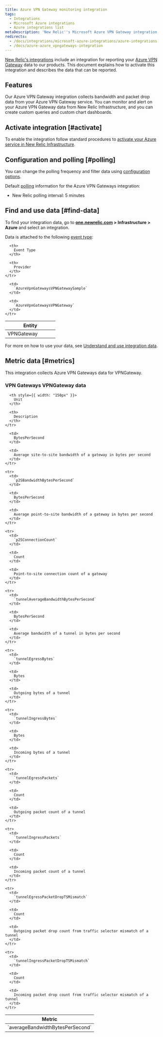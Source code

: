 ```yaml
---
title: Azure VPN Gateway monitoring integration
tags:
  - Integrations
  - Microsoft Azure integrations
  - Azure integrations list
metaDescription: 'New Relic''s Microsoft Azure VPN Gateway integration: what data it reports and how to enable it.'
redirects:
  - /docs/integrations/microsoft-azure-integrations/azure-integrations-list/azure-vpn-gateways-integration
  - /docs/azure-azure_vpngateways-integration
---
```


[New Relic's integrations](/docs/infrastructure/integrations-getting-started/getting-started/introduction-infrastructure-integrations) include an integration for reporting your [Azure VPN Gateway](https://docs.microsoft.com/en-us/azure/vpn-gateway/vpn-gateway-about-vpngateways) data to our products. This document explains how to activate this integration and describes the data that can be reported.

## Features

Our Azure VPN Gateway integration collects bandwidth and packet drop data from your Azure VPN Gateway service. You can monitor and alert on your Azure VPN Gateway data from New Relic Infrastructure, and you can create custom queries and custom chart dashboards.

## Activate integration [#activate]

To enable the integration follow standard procedures to [activate your Azure service in New Relic Infrastructure](/docs/infrastructure/microsoft-azure-integrations/getting-started/activate-azure-integrations).

## Configuration and polling [#polling]

You can change the polling frequency and filter data using [configuration options](/docs/integrations/new-relic-integrations/getting-started/configure-polling-frequency-data-collection-cloud-integrations).

Default [polling](/docs/infrastructure/microsoft-azure-integrations/getting-started/azure-integration-polling) information for the Azure VPN Gateways integration:

* New Relic polling interval: 5 minutes

## Find and use data [#find-data]

To find your integration data, go to **[one.newrelic.com](https://one.newrelic.com) > Infrastructure > Azure** and select an integration.

Data is attached to the following [event type](/docs/insights/use-insights-ui/getting-started/introduction-new-relic-insights#event-type):

<table>
  <thead>
    <tr>
      <th width="150px">
        Entity
      </th>

      <th>
        Event Type
      </th>

      <th>
        Provider
      </th>
    </tr>
  </thead>

  <tbody>
    <tr>
      <td>
        VPNGateway
      </td>

      <td>
        `AzureVpnGatewaysVPNGatewaySample`
      </td>

      <td>
        `AzureVpnGatewaysVPNGateway`
      </td>
    </tr>
  </tbody>
</table>

For more on how to use your data, see [Understand and use integration data](/docs/infrastructure/integrations/find-use-infrastructure-integration-data).

## Metric data [#metrics]

This integration collects Azure VPN Gateways data for VPNGateway.

### VPN Gateways VPNGateway data

<table>
  <thead>
    <tr>
      <th style={{ width: "375px" }}>
        Metric
      </th>

      <th style={{ width: "150px" }}>
        Unit
      </th>

      <th>
        Description
      </th>
    </tr>
  </thead>

  <tbody>
    <tr>
      <td>
        `averageBandwidthBytesPerSecond`
      </td>

      <td>
        BytesPerSecond
      </td>

      <td>
        Average site-to-site bandwidth of a gateway in bytes per second
      </td>
    </tr>

    <tr>
      <td>
        `p2SBandwidthBytesPerSecond`
      </td>

      <td>
        BytesPerSecond
      </td>

      <td>
        Average point-to-site bandwidth of a gateway in bytes per second
      </td>
    </tr>

    <tr>
      <td>
        `p2SConnectionCount`
      </td>

      <td>
        Count
      </td>

      <td>
        Point-to-site connection count of a gateway
      </td>
    </tr>

    <tr>
      <td>
        `tunnelAverageBandwidthBytesPerSecond`
      </td>

      <td>
        BytesPerSecond
      </td>

      <td>
        Average bandwidth of a tunnel in bytes per second
      </td>
    </tr>

    <tr>
      <td>
        `tunnelEgressBytes`
      </td>

      <td>
        Bytes
      </td>

      <td>
        Outgoing bytes of a tunnel
      </td>
    </tr>

    <tr>
      <td>
        `tunnelIngressBytes`
      </td>

      <td>
        Bytes
      </td>

      <td>
        Incoming bytes of a tunnel
      </td>
    </tr>

    <tr>
      <td>
        `tunnelEgressPackets`
      </td>

      <td>
        Count
      </td>

      <td>
        Outgoing packet count of a tunnel
      </td>
    </tr>

    <tr>
      <td>
        `tunnelIngressPackets`
      </td>

      <td>
        Count
      </td>

      <td>
        Incoming packet count of a tunnel
      </td>
    </tr>

    <tr>
      <td>
        `tunnelEgressPacketDropTSMismatch`
      </td>

      <td>
        Count
      </td>

      <td>
        Outgoing packet drop count from traffic selector mismatch of a tunnel
      </td>
    </tr>

    <tr>
      <td>
        `tunnelIngressPacketDropTSMismatch`
      </td>

      <td>
        Count
      </td>

      <td>
        Incoming packet drop count from traffic selector mismatch of a tunnel
      </td>
    </tr>
  </tbody>
</table>

